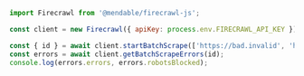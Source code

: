 ```js Node
import Firecrawl from '@mendable/firecrawl-js';

const client = new Firecrawl({ apiKey: process.env.FIRECRAWL_API_KEY });

const { id } = await client.startBatchScrape(['https://bad.invalid', 'https://example.com']);
const errors = await client.getBatchScrapeErrors(id);
console.log(errors.errors, errors.robotsBlocked);
```


